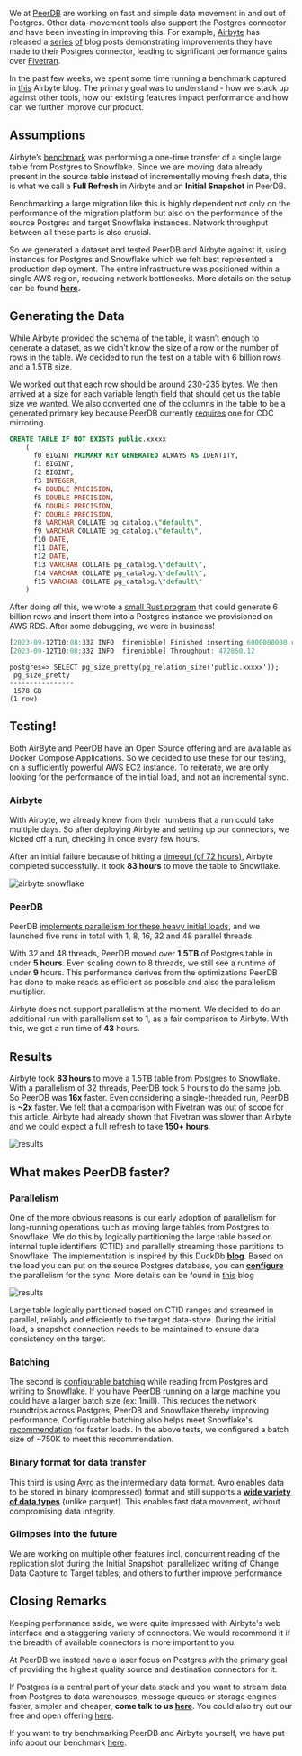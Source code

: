 We at [PeerDB](https://www.peerdb.io/) are working on fast and simple data movement in and out of Postgres. Other data-movement tools also support the Postgres connector and have been investing in improving this. For example, [Airbyte](https://airbyte.com) has released a [series](https://airbyte.com/blog/replicate-postgres-datasets-of-any-size-in-airbyte) [of](https://airbyte.com/blog/postgres-replication-performance-benchmark-airbyte-vs-fivetran) blog posts demonstrating improvements they have made to their Postgres connector, leading to significant performance gains over [Fivetran](https://www.fivetran.com/).

In the past few weeks, we spent some time running a benchmark captured in [this](https://airbyte.com/blog/postgres-replication-performance-benchmark-airbyte-vs-fivetran) Airbyte blog. The primary goal was to understand - how we stack up against other tools, how our existing features impact performance and how can we further improve our product.

## Assumptions

Airbyte’s [benchmark](https://airbyte.com/blog/postgres-replication-performance-benchmark-airbyte-vs-fivetran) was performing a one-time transfer of a single large table from Postgres to Snowflake. Since we are moving data already present in the source table instead of incrementally moving fresh data, this is what we call a **Full Refresh** in Airbyte and an **Initial Snapshot** in PeerDB.

Benchmarking a large migration like this is highly dependent not only on the performance of the migration platform but also on the performance of the source Postgres and target Snowflake instances. Network throughput between all these parts is also crucial.

So we generated a dataset and tested PeerDB and Airbyte against it, using instances for Postgres and Snowflake which we felt best represented a production deployment. The entire infrastructure was positioned within a single AWS region, reducing network bottlenecks. More details on the setup can be found [**here**](https://github.com/PeerDB-io/ab-scale-testing#benchmark-setup)**.**

## Generating the Data

While Airbyte provided the schema of the table, it wasn’t enough to generate a dataset, as we didn’t know the size of a row or the number of rows in the table. We decided to run the test on a table with 6 billion rows and a 1.5TB size.

We worked out that each row should be around 230-235 bytes. We then arrived at a size for each variable length field that should get us the table size we wanted. We also converted one of the columns in the table to be a generated primary key because PeerDB currently [requires](https://docs.peerdb.io/usecases/real-time-cdc/postgres-to-snowflake#prerequisites) one for CDC mirroring.

```sql
CREATE TABLE IF NOT EXISTS public.xxxxx
    (
      f0 BIGINT PRIMARY KEY GENERATED ALWAYS AS IDENTITY,
      f1 BIGINT,
      f2 BIGINT,
      f3 INTEGER,
      f4 DOUBLE PRECISION,
      f5 DOUBLE PRECISION,
      f6 DOUBLE PRECISION,
      f7 DOUBLE PRECISION,
      f8 VARCHAR COLLATE pg_catalog.\"default\",
      f9 VARCHAR COLLATE pg_catalog.\"default\",
      f10 DATE,
      f11 DATE,
      f12 DATE,
      f13 VARCHAR COLLATE pg_catalog.\"default\",
      f14 VARCHAR COLLATE pg_catalog.\"default\",
      f15 VARCHAR COLLATE pg_catalog.\"default\"
    )
```

After doing *all* this, we wrote a [small Rust program](https://github.com/PeerDB-io/ab-scale-testing/blob/main/src/main.rs) that could generate 6 billion rows and insert them into a Postgres instance we provisioned on AWS RDS. After some debugging, we were in business!

```rust
[2023-09-12T10:08:33Z INFO  firenibble] Finished inserting 6000000000 rows in 12689.01s seconds
[2023-09-12T10:08:33Z INFO  firenibble] Throughput: 472850.12
```

```plaintext
postgres=> SELECT pg_size_pretty(pg_relation_size('public.xxxxx'));
 pg_size_pretty
----------------
 1578 GB
(1 row)
```

## Testing!

Both AirByte and PeerDB have an Open Source offering and are available as Docker Compose Applications. So we decided to use these for our testing, on a sufficiently powerful AWS EC2 instance. To reiterate, we are only looking for the performance of the initial load, and not an incremental sync.

### Airbyte

With Airbyte, we already knew from their numbers that a run could take multiple days. So after deploying Airbyte and setting up our connectors, we kicked off a run, checking in once every few hours.

After an initial failure because of hitting a [timeout (of 72 hours)](https://github.com/airbytehq/airbyte/issues/7525#issuecomment-959778866), Airbyte completed successfully. It took **83 hours** to move the table to Snowflake.

![airbyte snowflake](../images/airbyte-snowflake.jpg)


### PeerDB

PeerDB [implements parallelism for these heavy initial loads](https://blog.peerdb.io/parallelized-initial-load-for-cdc-based-streaming-from-postgres), and we launched five runs in total with 1, 8, 16, 32 and 48 parallel threads.

With 32 and 48 threads, PeerDB moved over **1.5TB** of Postgres table in under **5 hours**. Even scaling down to 8 threads, we still see a runtime of under **9** hours. This performance derives from the optimizations PeerDB has done to make reads as efficient as possible and also the parallelism multiplier.

Airbyte does not support parallelism at the moment. We decided to do an additional run with parallelism set to 1, as a fair comparison to Airbyte. With this, we got a run time of **43** hours.

## Results

Airbyte took **83 hours** to move a 1.5TB table from Postgres to Snowflake. With a parallelism of 32 threads, PeerDB took 5 hours to do the same job. So PeerDB was **16x** faster. Even considering a single-threaded run, PeerDB is **~2x** faster. We felt that a comparison with Fivetran was out of scope for this article. Airbyte had already shown that Fivetran was slower than Airbyte and we could expect a full refresh to take **150+ hours**.

![results](../images/results.jpg)

## What makes PeerDB faster?

### Parallelism

One of the more obvious reasons is our early adoption of parallelism for long-running operations such as moving large tables from Postgres to Snowflake. We do this by logically partitioning the large table based on internal tuple identifiers (CTID) and parallelly streaming those partitions to Snowflake. The implementation is inspired by this DuckDb [**blog**](https://duckdb.org/2022/09/30/postgres-scanner.html#parallel). Based on the load you can put on the source Postgres database, you can [**configure**](https://docs.peerdb.io/sql/commands/create-mirror#mirror-for-cdc) the parallelism for the sync. More details can be found in [this](https://blog.peerdb.io/parallelized-initial-load-for-cdc-based-streaming-from-postgres) blog

![results](../images/parallel-initial-load.jpg)

Large table logically partitioned based on CTID ranges and streamed in parallel, reliably and efficiently to the target data-store. During the initial load, a snapshot connection needs to be maintained to ensure data consistency on the target.

### Batching

The second is [configurable batching](https://docs.peerdb.io/sql/commands/create-mirror#mirror-for-cdc) while reading from Postgres and writing to Snowflake. If you have PeerDB running on a large machine you could have a larger batch size (ex: 1mill). This reduces the network roundtrips across Postgres, PeerDB and Snowflake thereby improving performance. Configurable batching also helps meet Snowflake's [recommendation](https://docs.snowflake.com/en/user-guide/data-load-considerations-prepare#general-file-sizing-recommendations) for faster loads. In the above tests, we configured a batch size of ~750K to meet this recommendation.

### Binary format for data transfer

This third is using [Avro](https://github.com/PeerDB-io/peerdb/pull/123) as the intermediary data format. Avro enables data to be stored in binary (compressed) format and still supports a [**wide variety of data types**](https://avro.apache.org/docs/1.10.2/spec.html#schema_complex) (unlike parquet). This enables fast data movement, without compromising data integrity.

### Glimpses into the future

We are working on multiple other features incl. concurrent reading of the replication slot during the Initial Snapshot; parallelized writing of Change Data Capture to Target tables; and others to further improve performance

## Closing Remarks

Keeping performance aside, we were quite impressed with Airbyte's web interface and a staggering variety of connectors. We would recommend it if the breadth of available connectors is more important to you.

At PeerDB we instead have a laser focus on Postgres with the primary goal of providing the highest quality source and destination connectors for it.

If Postgres is a central part of your data stack and you want to stream data from Postgres to data warehouses, message queues or storage engines faster, simpler and cheaper, **come talk to us** [**here**](https://www.peerdb.io/sign-up). You could also try out our free and open offering [here](https://github.com/PeerDB-io/peerdb).

If you want to try benchmarking PeerDB and Airbyte yourself, we have put info about our benchmark [here](https://github.com/PeerDB-io/ab-scale-testing).

